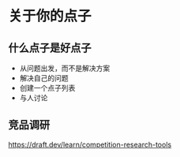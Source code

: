 # 关于你的点子

## 什么点子是好点子
- 从问题出发，而不是解决方案
- 解决自己的问题
- 创建一个点子列表
- 与人讨论

## 竞品调研
https://draft.dev/learn/competition-research-tools

## 